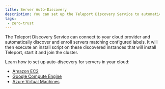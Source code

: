 ```yaml
---
title: Server Auto-Discovery
description: You can set up the Teleport Discovery Service to automatically enroll servers in your infrastructure.
tags:
 - zero-trust
---
```


The Teleport Discovery Service can connect to your cloud provider and
automatically discover and enroll servers matching configured labels. It will
then execute an install script on these discovered instances that will install
Teleport, start it and join the cluster. 

Learn how to set up auto-discovery for servers in your cloud:

- [Amazon EC2](ec2-discovery.mdx)
- [Google Compute Engine](gcp-discovery.mdx)
- [Azure Virtual Machines](azure-discovery.mdx)
